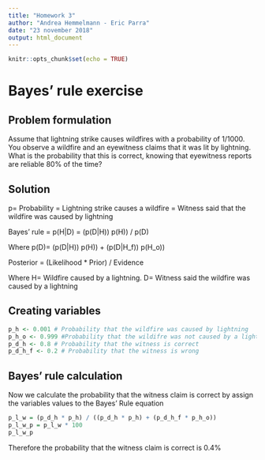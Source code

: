 ---
title: "Homework 3"
author: "Andrea Hemmelmann - Eric Parra"
date: "23 november 2018"
output: html_document
---

```{r setup, include=FALSE}
knitr::opts_chunk$set(echo = TRUE)
```

# Bayes' rule exercise

## Problem formulation

Assume that lightning strike causes wildfires with a probability of
1/1000. You observe a wildfire and an eyewitness claims that it was
lit by lightning. What is the probability that this is correct, knowing
that eyewitness reports are reliable 80% of the time?

## Solution

p= Probability
= Lightning strike causes a wildfire
= Witness said that the wildfire was caused by lightning

Bayes' rule = p(H|D) = (p(D|H)) p(H)) / p(D)

Where p(D)= (p(D|H)) p(H)) + (p(D|H_f)) p(H_o))

Posterior = (Likelihood * Prior) / Evidence

Where H= Wildfire caused by a lightning. D= Witness said the wildfire was caused by a lightning

## Creating variables

```{r}

p_h <- 0.001 # Probability that the wildfire was caused by lightning
p_h_o <- 0.999 #Probability that the wildifre was not caused by a lightning
p_d_h <- 0.8 # Probability that the witness is correct
p_d_h_f <- 0.2 # Probability that the witness is wrong

```

## Bayes' rule calculation

Now we calculate the probability that the witness claim is correct by assign the variables values to the Bayes' Rule equation

```{r}

p_l_w = (p_d_h * p_h) / ((p_d_h * p_h) + (p_d_h_f * p_h_o))
p_l_w_p = p_l_w * 100
p_l_w_p

```
Therefore the probability that the witness claim is correct is 0.4%


